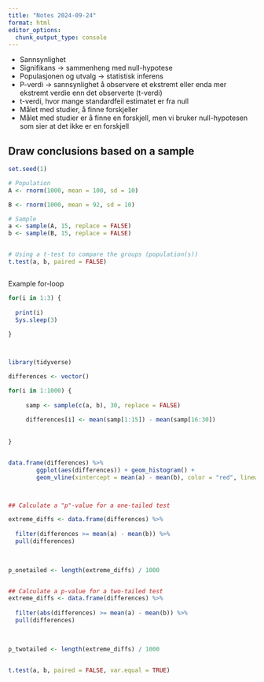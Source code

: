 ```yaml
---
title: "Notes 2024-09-24"
format: html
editor_options: 
  chunk_output_type: console
---
```


- Sannsynlighet
- Signifikans -> sammenheng med null-hypotese
- Populasjonen og utvalg -> statistisk inferens
- P-verdi -> sannsynlighet å observere et ekstremt eller enda mer ekstremt verdie enn det observerte (t-verdi)
- t-verdi, hvor mange standardfeil estimatet er fra null
- Målet med studier, å finne forskjeller
- Målet med studier er å finne en forskjell, men vi bruker null-hypotesen som sier at det ikke er en forskjell


## Draw conclusions based on a sample


```r

set.seed(1)

# Population 
A <- rnorm(1000, mean = 100, sd = 10)

B <- rnorm(1000, mean = 92, sd = 10)

# Sample
a <- sample(A, 15, replace = FALSE)
b <- sample(B, 15, replace = FALSE)


# Using a t-test to compare the groups (population(s))
t.test(a, b, paired = FALSE)



```

Example for-loop

```r


for(i in 1:3) {
  
  print(i)
  Sys.sleep(3)
  
}




```







```r



library(tidyverse)

differences <- vector()

for(i in 1:1000) {
        
     samp <- sample(c(a, b), 30, replace = FALSE)
        
     differences[i] <- mean(samp[1:15]) - mean(samp[16:30])
        
        
}


data.frame(differences) %>%
        ggplot(aes(differences)) + geom_histogram() + 
        geom_vline(xintercept = mean(a) - mean(b), color = "red", linewidth = 2)



## Calculate a "p"-value for a one-tailed test

extreme_diffs <- data.frame(differences) %>%
  
  filter(differences >= mean(a) - mean(b)) %>%
  pull(differences)
  
  

p_onetailed <- length(extreme_diffs) / 1000 


## Calculate a p-value for a two-tailed test
extreme_diffs <- data.frame(differences) %>%
  
  filter(abs(differences) >= mean(a) - mean(b)) %>%
  pull(differences)
  
  

p_twotailed <- length(extreme_diffs) / 1000 


t.test(a, b, paired = FALSE, var.equal = TRUE)

```

